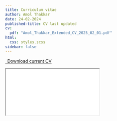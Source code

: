 ```yaml
---
title: Curriculum vitae
author: Amol Thakkar
date: 24-02-2024
published-title: CV last updated
cv:
  pdf: "Amol_Thakkar_Extended_CV_2025_02_01.pdf"
html:
  css: styles.scss
sidebar: false
---
```


```{=html}
<p class="text-center">
  <a class="btn btn-primary btn-lg cv-download" href="{{< meta cv.pdf>}}" target="_blank">
    <i class="fa-solid fa-file-arrow-down"></i>&ensp;Download current CV
  </a>
</p>
<div class="embed-container">
  <iframe class="pdf" src="{{< meta cv.pdf>}}"></iframe>
</div>
```

